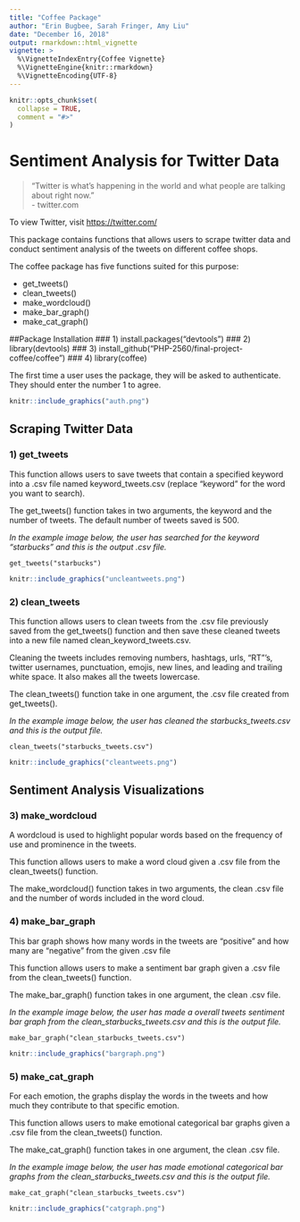 ```yaml
---
title: "Coffee Package"
author: "Erin Bugbee, Sarah Fringer, Amy Liu"
date: "December 16, 2018"
output: rmarkdown::html_vignette
vignette: >
  %\VignetteIndexEntry{Coffee Vignette}
  %\VignetteEngine{knitr::rmarkdown}
  %\VignetteEncoding{UTF-8}
---
```


```r
knitr::opts_chunk$set(
  collapse = TRUE,
  comment = "#>"
)
```

# Sentiment Analysis for Twitter Data  

> "Twitter is what’s happening in the world and what people are talking about right now."  
- twitter.com

To view Twitter, visit <https://twitter.com/>

This package contains functions that allows users to scrape twitter data and conduct sentiment analysis of the tweets on different coffee shops. 

The coffee package has five functions suited for this purpose: 

  * get_tweets()
  * clean_tweets() 
  * make_wordcloud()
  * make_bar_graph()
  * make_cat_graph() 

##Package Installation 
### 1) install.packages("devtools")
### 2) library(devtools)
### 3) install_github("PHP-2560/final-project-coffee/coffee")
### 4) library(coffee)

The first time a user uses the package, they will be asked to authenticate. They should enter the number 1 to agree.

```r
knitr::include_graphics("auth.png")
```

## Scraping Twitter Data 

### 1) get_tweets
This function allows users to save tweets that contain a specified keyword into a .csv file named keyword_tweets.csv (replace "keyword" for the word you want to search).

The get_tweets() function takes in two arguments, the keyword and the number of tweets. The default number of tweets saved is 500.  

*In the example image below, the user has searched for the keyword "starbucks" and this is the output .csv file.*

```get_tweets("starbucks")```
```r
knitr::include_graphics("uncleantweets.png")
```

### 2) clean_tweets
This function allows users to clean tweets from the .csv file previously saved from the get_tweets() function and then save these cleaned tweets into a new file named clean_keyword_tweets.csv.

Cleaning the tweets includes removing numbers, hashtags, urls, "RT"'s, twitter usernames, punctuation, emojis, new lines, and leading and trailing white space. It also makes all the tweets lowercase. 

The clean_tweets() function take in one argument, the .csv file created from get_tweets(). 

*In the example image below, the user has cleaned the starbucks_tweets.csv and this is the output file.*

```clean_tweets("starbucks_tweets.csv")```
```r
knitr::include_graphics("cleantweets.png")
```

## Sentiment Analysis Visualizations 

### 3) make_wordcloud
A wordcloud is used to highlight popular words based on the frequency of use and prominence in the tweets.

This function allows users to make a word cloud given a .csv file from the clean_tweets() function. 

The make_wordcloud() function takes in two arguments, the clean .csv file and the number of words included in the word cloud. 

### 4) make_bar_graph
This bar graph shows how many words in the tweets are "positive" and how many are "negative" from the given .csv file 

This function allows users to make a sentiment bar graph given a .csv file from the clean_tweets() function. 

The make_bar_graph() function takes in one argument, the clean .csv file.

*In the example image below, the user has made a overall tweets sentiment bar graph from the clean_starbucks_tweets.csv and this is the output file.*

```make_bar_graph("clean_starbucks_tweets.csv")```
```r
knitr::include_graphics("bargraph.png")
```

### 5) make_cat_graph 
For each emotion, the graphs display the words in the tweets and how much they contribute to that specific emotion.

This function allows users to make emotional categorical bar graphs given a .csv file from the clean_tweets() function. 

The make_cat_graph() function takes in one argument, the clean .csv file.

*In the example image below, the user has made emotional categorical bar graphs from the clean_starbucks_tweets.csv and this is the output file.*

```make_cat_graph("clean_starbucks_tweets.csv")```
```r
knitr::include_graphics("catgraph.png")
```